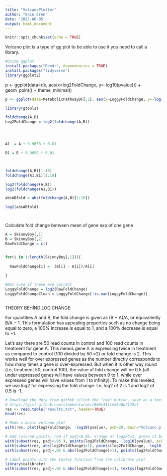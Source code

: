 ```yaml
---
title: "VolcanoPlotter"
author: "Ekin Ören"
date: '2022-06-05'
output: html_document
---
```


```r
knitr::opts_chunk$set(echo = TRUE)
```


Volcano plot is a type of gg plot to be able to use it you need to call a library. 

```r

#Using ggplot
install.packages("Rcmdr", dependencies = TRUE)
install.packages("tidyverse")
library(ggplot2)

```


p <- ggplot(data=de, aes(x=log2FoldChange, y=-log10(pvalue))) + geom_point() + theme_minimal()

```r



p <- ggplot(data=MetabolicPathwayDF[,1], aes(x=LoggyFoldChange, y=-log10(MetabolicPathwayDF[,1]))) + geom_point() + theme_minimal()

```




```r

library(gtools)

foldchange(A,B)
Log2FoldChange = log2(foldchange(A,B))




A1  = A + 9.9658 + 0.01

B1 = B + 9.9658 + 0.01



foldchange(A,B)[1:10]
foldchange(A1,B1)[1:10]

log2(foldchange(A,B))
log2(foldchange(A1,B1))

absABfold = abs(foldchange(A,B)[1:10])

log2(absABfold)




```



Calculate fold change between mean of gene exp of one gene
```r

A = SkinnyBoy[,1]
B = SkinnyBoy[,2]
RawFoldChange = c()


for(i in 1:length(SkinnyBoy[,1])){
  
  RawFoldChange[i] =  (B[i] - A[i])/A[i]
  
}

#Not sure if these are correct
LoggyFoldChange = log2(RawFoldChange)
LoggyFoldChangeClean = LoggyFoldChange[!is.nan(LoggyFoldChange)]



```
THEORY BEHİND LOG CHANGE:

For quantities A and B, the fold change is given as (B − A)/A, or equivalently B/A − 1. This formulation has appealing properties such as no change being equal to zero, a 100% increase is equal to 1, and a 100% decrease is equal to −1.

Let's say there are 50 read counts in control and 100 read counts in treatment for gene A. This means gene A is expressing twice in treatment as compared to control (100 divided by 50 =2) or fold change is 2. This works well for over expressed genes as the number directly corresponds to how many times a gene is over-expressed. But when it is other way round (i.e, treatment 50, control 100), the value of fold change will be 0.5 (all under expressed genes will have values between 0 to 1, while over expressed genes will have values from 1 to infinity). To make this leveled, we use log2 for expressing the fold change. I.e, log2 of 2 is 1 and log2 of 0.5 is -1.




```r

# Download the data from github (click the "raw" button, save as a text file called "results.txt").
# https://gist.github.com/stephenturner/806e31fce55a8b7175af
res <- read.table("results.txt", header=TRUE)
head(res)

# Make a basic volcano plot
with(res, plot(log2FoldChange, -log10(pvalue), pch=20, main="Volcano plot", xlim=c(-2.5,2)))

# Add colored points: red if padj<0.05, orange of log2FC>1, green if both)
with(subset(res, padj<.05 ), points(log2FoldChange, -log10(pvalue), pch=20, col="red"))
with(subset(res, abs(log2FoldChange)>1), points(log2FoldChange, -log10(pvalue), pch=20, col="orange"))
with(subset(res, padj<.05 & abs(log2FoldChange)>1), points(log2FoldChange, -log10(pvalue), pch=20, col="green"))

# Label points with the textxy function from the calibrate plot
library(calibrate)
with(subset(res, padj<.05 & abs(log2FoldChange)>1), textxy(log2FoldChange, -log10(pvalue), labs=Gene, cex=.8))



```


































```r



```







